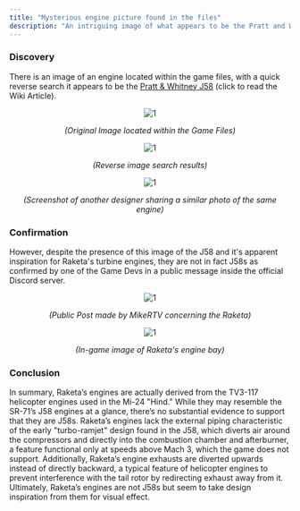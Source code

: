```yaml
---
title: "Mysterious engine picture found in the files"
description: "An intriguing image of what appears to be the Pratt and Whitney J58 engine was found in the game files, leading to speculation about its connection to the in-game engine design of Raketa"
---
```


### Discovery

There is an image of an engine located within the game files, with a quick reverse search it appears to be the [Pratt & Whitney J58](https://en.wikipedia.org/wiki/Pratt_%26_Whitney_J58) (click to read the Wiki Article).

<div align="center">

![1](https://raw.githubusercontent.com/ThatSINEWAVE/pcw-bughunters/refs/heads/main/images/datamining/Engine%20Image/engine03_am31cac39a2c79b51fc7e95c7d0933d26b.png)

*(Original Image located within the Game Files)*

</div>

<div align="center">

![1](https://raw.githubusercontent.com/ThatSINEWAVE/pcw-bughunters/refs/heads/main/images/datamining/Engine%20Image/reverse_search.png)

*(Reverse image search results)*

</div>

<div align="center">

![1](https://raw.githubusercontent.com/ThatSINEWAVE/pcw-bughunters/refs/heads/main/images/datamining/Engine%20Image/Reference.png)

*(Screenshot of another designer sharing a similar photo of the same engine)*

</div>

### Confirmation

However, despite the presence of this image of the J58 and it's apparent inspiration for Raketa's turbine engines, they are not in fact J58s as confirmed by one of the Game Devs in a public message inside the official Discord server.

<div align="center">

![1](https://raw.githubusercontent.com/ThatSINEWAVE/pcw-bughunters/refs/heads/main/images/datamining/Engine%20Image/MikeRTV.png)

*(Public Post made by MikeRTV concerning the Raketa)*

</div>

<div align="center">

![1](https://raw.githubusercontent.com/ThatSINEWAVE/pcw-bughunters/refs/heads/main/images/datamining/Engine%20Image/raketa.png)

*(In-game image of Raketa's engine bay)*

</div>

### Conclusion

In summary, Raketa’s engines are actually derived from the TV3-117 helicopter engines used in the Mi-24 "Hind." While they may resemble the SR-71’s J58 engines at a glance, there’s no substantial evidence to support that they are J58s. Raketa’s engines lack the external piping characteristic of the early "turbo-ramjet" design found in the J58, which diverts air around the compressors and directly into the combustion chamber and afterburner, a feature functional only at speeds above Mach 3, which the game does not support.
Additionally, Raketa’s engine exhausts are diverted upwards instead of directly backward, a typical feature of helicopter engines to prevent interference with the tail rotor by redirecting exhaust away from it. Ultimately, Raketa’s engines are not J58s but seem to take design inspiration from them for visual effect.
